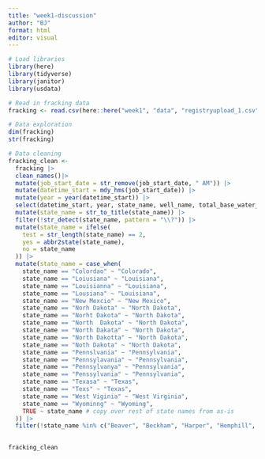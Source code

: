 ```yaml
---
title: "week1-discussion"
author: "BJ"
format: html
editor: visual
---
```

```r
# Load libraries
library(here)
library(tidyverse)
library(janitor)
library(usdata)
```


```r
# Read in fracking data
fracking <- read.csv(here::here("week1", "data", "registryupload_1.csv"))
```

```r
# Data exploration
dim(fracking)
str(fracking)
```


```r
# Data cleaning
fracking_clean <- 
  fracking |>
  clean_names()|>
  mutate(job_start_date = str_remove(job_start_date, " AM")) |>
  mutate(datetime_start = mdy_hms(job_start_date)) |>
  mutate(year = year(datetime_start)) |>
  select(datetime_start, year, state_name, well_name, total_base_water_volume) |>
  mutate(state_name = str_to_title(state_name)) |>
  filter(!str_detect(state_name, pattern = "\\?")) |>
  mutate(state_name = ifelse(
    test = str_length(state_name) == 2,
    yes = abbr2state(state_name), 
    no = state_name
  )) |>
  mutate(state_name = case_when(
    state_name == "Colordao" ~ "Colorado",
    state_name == "Loiusiana" ~ "Louisiana",
    state_name == "Louisianna" ~ "Louisiana",
    state_name == "Lousiana" ~ "Louisiana",
    state_name == "New Mexcio" ~ "New Mexico",
    state_name == "Norh Dakota" ~ "North Dakota",
    state_name == "Norht Dakota" ~ "North Dakota",
    state_name == "North  Dakota" ~ "North Dakota",
    state_name == "North Dakata" ~ "North Dakota",
    state_name == "North Dakotta" ~ "North Dakota",
    state_name == "Noth Dakota" ~ "North Dakota",
    state_name == "Pennslvania" ~ "Pennsylvania",
    state_name == "Pennsylavania" ~ "Pennsylvania",
    state_name == "Pennsylvanya" ~ "Pennsylvania",
    state_name == "Penssylvania" ~ "Pennsylvania",
    state_name == "Texasa" ~ "Texas",
    state_name == "Texs" ~ "Texas", 
    state_name == "West Viginia" ~ "West Virginia",
    state_name == "Wyominng" ~ "Wyoming", 
    TRUE ~ state_name # copy over rest of state names from as-is
  )) |>
  filter(!state_name %in% c("Beaver", "Beckham", "Harper", "Hemphill", "Midland", "Red River", "Roosevelt", "Rusk", "State", "Ward"))
  

fracking_clean
```

